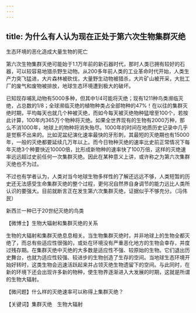 ```yaml
---
---
---
```

title: 为什么有人认为现在正处于第六次生物集群灭绝
---




生态环境的恶化造成大量生物的死亡



第六次生物集群灭绝可能始于1.1万年前的新石器时代，那时人类已拥有较好的石器，可以较容易地猎杀野生动物。从200多年前人类的工业革命时代开始，人类生产力突飞猛进，大片森林被砍伐，大量野生动物被猎杀，大片矿山被开采，大批工厂的废气和废物被排放，地球生态环境遭到极大的破坏。

已知现存哺乳动物有5000多种，但其中1/4可能将灭绝；现有1211种鸟类濒临灭绝，占总数的1/8；全球濒临灭绝的植物种类占全部物种的47%！在以往的集群灭绝时期，平均每天也就几个种被灭绝，而如今每天被灭绝物种猛增至100个，若按此计算，100年内365万个物种将灭绝。如果全世界现有的生物有2000万种，那么不消1000年，地球上的物种将消失殆尽。1000年的时间在地质历史记录中几乎是觉察不出来的。比如泥盆纪演化速率最快的牙形刺，其最短的灭绝期也有15000年，一般的灭绝都要延续几万年以上。而今日物种灭绝的速率比史前正常情况下每年灭绝3个种要快近10000倍，比形成新物种的速率快了100万倍，这样的灭绝速率远远超过史前任何一次集群灭绝。因此在某种意义上讲，或许称之为第六次集群灭绝也不为过。

不过也有学者认为，人类对当今地球生物多样性的了解还远远不够，人类短暂的历史还无法感受生命集群灭绝的整个过程，更何况自然界自身调节的能力远比人类所认识的要强大。目前就断言正在发生第六次集群灭绝，证据似乎不够充分。（冯伟民）

新西兰一种已于20世纪灭绝的鸟类





【微博士】生物大辐射和集群灭绝的关系

生物的大辐射和集群灭绝息息相关。当生物集群灭绝时，并非地球上的生物全都灭绝了，而总有些适应性很强的，或处在环境没有严重恶化地方的生物会幸存，并度过残存期。在集群灭绝中灭绝的大多数是适应性不强、较原始的生物。它们退出历史舞台，也就为适应性较强、较进步的生物创造了生存的空间。当地球生态环境开始好转时，这类生物会迅速活跃起来并占领灭绝生物遗留下的空间。与此同时，在新的环境下还会出现许多新的物种，使生物界逐渐进入大发展的时期，这就是所谓的生物大辐射。

【微问题】什么样的灭绝速率可以称得上集群灭绝？

【关键词】集群灭绝　生物大辐射